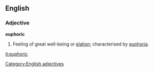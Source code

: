 ==English==

===Adjective===
'''euphoric'''
# Feeling of great well-being or [[elation]]; characterised by [[euphoria]].

[[Category:English adjectives]]

[[it:euphoric]]